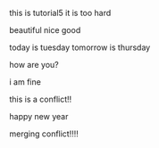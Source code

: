 this is tutorial5
it is too hard

beautiful
nice 
good

today is tuesday
tomorrow is thursday

how are you?


i am fine


this is a conflict!!

happy new year

merging conflict!!!!

